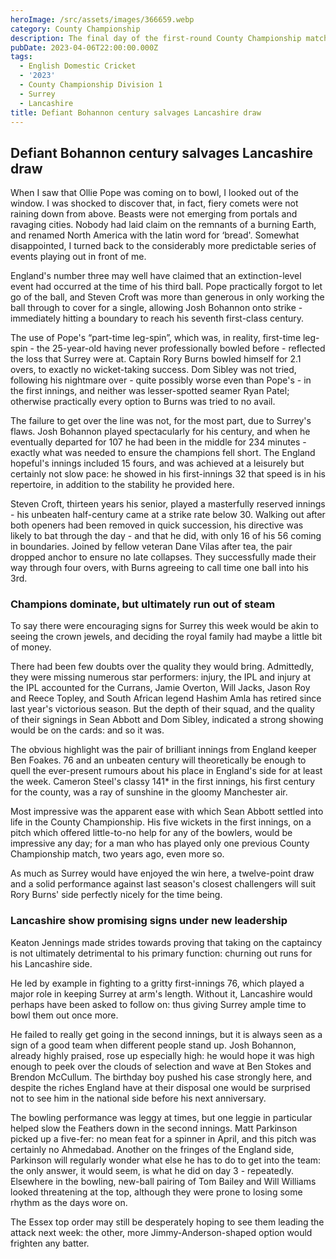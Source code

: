 ```yaml
---
heroImage: /src/assets/images/366659.webp
category: County Championship
description: The final day of the first-round County Championship match at Old Trafford
pubDate: 2023-04-06T22:00:00.000Z
tags:
  - English Domestic Cricket
  - '2023'
  - County Championship Division 1
  - Surrey
  - Lancashire
title: Defiant Bohannon century salvages Lancashire draw
---
```


## Defiant Bohannon century salvages Lancashire draw

When I saw that Ollie Pope was coming on to bowl, I looked out of the window. I was shocked to discover that, in fact, fiery comets were not raining down from above. Beasts were not emerging from portals and ravaging cities. Nobody had laid claim on the remnants of a burning Earth, and renamed North America with the latin word for ‘bread'. Somewhat disappointed, I turned back to the considerably more predictable series of events playing out in front of me.

England's number three may well have claimed that an extinction-level event had occurred at the time of his third ball. Pope practically forgot to let go of the ball, and Steven Croft was more than generous in only working the ball through to cover for a single, allowing Josh Bohannon onto strike - immediately hitting a boundary to reach his seventh first-class century.

The use of Pope's “part-time leg-spin”, which was, in reality, first-time leg-spin - the 25-year-old having never professionally bowled before - reflected the loss that Surrey were at. Captain Rory Burns bowled himself for 2.1 overs, to exactly no wicket-taking success. Dom Sibley was not tried, following his nightmare over - quite possibly worse even than Pope's - in the first innings, and neither was lesser-spotted seamer Ryan Patel; otherwise practically every option to Burns was tried to no avail.

The failure to get over the line was not, for the most part, due to Surrey's flaws. Josh Bohannon played spectacularly for his century, and when he eventually departed for 107 he had been in the middle for 234 minutes - exactly what was needed to ensure the champions fell short. The England hopeful's innings included 15 fours, and was achieved at a leisurely but certainly not slow pace: he showed in his first-innings 32 that speed is in his repertoire, in addition to the stability he provided here.

Steven Croft, thirteen years his senior, played a masterfully reserved innings - his unbeaten half-century came at a strike rate below 30. Walking out after both openers had been removed in quick succession, his directive was likely to bat through the day - and that he did, with only 16 of his 56 coming in boundaries. Joined by fellow veteran Dane Vilas after tea, the pair dropped anchor to ensure no late collapses. They successfully made their way through four overs, with Burns agreeing to call time one ball into his 3rd.

### Champions dominate, but ultimately run out of steam

To say there were encouraging signs for Surrey this week would be akin to seeing the crown jewels, and deciding the royal family had maybe a little bit of money.

There had been few doubts over the quality they would bring. Admittedly, they were missing numerous star performers: injury, the IPL and injury at the IPL accounted for the Currans, Jamie Overton, Will Jacks, Jason Roy and Reece Topley, and South African legend Hashim Amla has retired since last year's victorious season. But the depth of their squad, and the quality of their signings in Sean Abbott and Dom Sibley, indicated a strong showing would be on the cards: and so it was.

The obvious highlight was the pair of brilliant innings from England keeper Ben Foakes. 76 and an unbeaten century will theoretically be enough to quell the ever-present rumours about his place in England's side for at least the week. Cameron Steel's classy 141\* in the first innings, his first century for the county, was a ray of sunshine in the gloomy Manchester air.

Most impressive was the apparent ease with which Sean Abbott settled into life in the County Championship. His five wickets in the first innings, on a pitch which offered little-to-no help for any of the bowlers, would be impressive any day; for a man who has played only one previous County Championship match, two years ago, even more so.

As much as Surrey would have enjoyed the win here, a twelve-point draw and a solid performance against last season's closest challengers will suit Rory Burns' side perfectly nicely for the time being.

### Lancashire show promising signs under new leadership

Keaton Jennings made strides towards proving that taking on the captaincy is not ultimately detrimental to his primary function: churning out runs for his Lancashire side.

He led by example in fighting to a gritty first-innings 76, which played a major role in keeping Surrey at arm's length. Without it, Lancashire would perhaps have been asked to follow on: thus giving Surrey ample time to bowl them out once more.

He failed to really get going in the second innings, but it is always seen as a sign of a good team when different people stand up. Josh Bohannon, already highly praised, rose up especially high: he would hope it was high enough to peek over the clouds of selection and wave at Ben Stokes and Brendon McCullum. The birthday boy pushed his case strongly here, and despite the riches England have at their disposal one would be surprised not to see him in the national side before his next anniversary.

The bowling performance was leggy at times, but one leggie in particular helped slow the Feathers down in the second innings. Matt Parkinson picked up a five-fer: no mean feat for a spinner in April, and this pitch was certainly no Ahmedabad. Another on the fringes of the England side, Parkinson will regularly wonder what else he has to do to get into the team: the only answer, it would seem, is what he did on day 3 - repeatedly. Elsewhere in the bowling, new-ball pairing of Tom Bailey and Will Williams looked threatening at the top, although they were prone to losing some rhythm as the days wore on.

The Essex top order may still be desperately hoping to see them leading the attack next week: the other, more Jimmy-Anderson-shaped option would frighten any batter.
